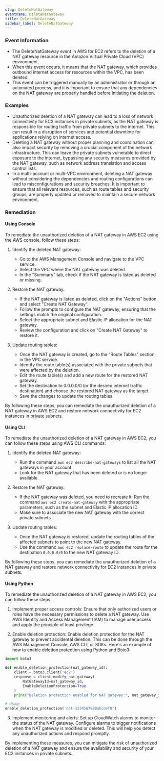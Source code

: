 ```yaml
--- 
slug: DeleteNatGateway
eventname: DeleteNatGateway
title: DeleteNatGateway
sidebar_label: DeleteNatGateway
---
```

                       
### Event Information

- The DeleteNatGateway event in AWS for EC2 refers to the deletion of a NAT gateway resource in the Amazon Virtual Private Cloud (VPC) environment.
- When this event occurs, it means that the NAT gateway, which provides outbound internet access for resources within the VPC, has been deleted.
- This event can be triggered manually by an administrator or through an automated process, and it is important to ensure that any dependencies on the NAT gateway are properly handled before initiating the deletion.


### Examples

- Unauthorized deletion of a NAT gateway can lead to a loss of network connectivity for EC2 instances in private subnets, as the NAT gateway is responsible for routing traffic from private subnets to the internet. This can result in a disruption of services and potential downtime for applications relying on internet access.
- Deleting a NAT gateway without proper planning and coordination can also impact security by removing a crucial component of the network infrastructure. This can leave the private subnets vulnerable to direct exposure to the internet, bypassing any security measures provided by the NAT gateway, such as network address translation and access control lists.
- In a multi-account or multi-VPC environment, deleting a NAT gateway without considering the dependencies and routing configurations can lead to misconfigurations and security breaches. It is important to ensure that all relevant resources, such as route tables and security groups, are properly updated or removed to maintain a secure network environment.

### Remediation

#### Using Console

To remediate the unauthorized deletion of a NAT gateway in AWS EC2 using the AWS console, follow these steps:

1. Identify the deleted NAT gateway:
   - Go to the AWS Management Console and navigate to the VPC service.
   - Select the VPC where the NAT gateway was deleted.
   - In the "Summary" tab, check if the NAT gateway is listed as deleted or missing.

2. Restore the NAT gateway:
   - If the NAT gateway is listed as deleted, click on the "Actions" button and select "Create NAT Gateway".
   - Follow the prompts to configure the NAT gateway, ensuring that the settings match the original configuration.
   - Select the appropriate subnet and Elastic IP allocation for the NAT gateway.
   - Review the configuration and click on "Create NAT Gateway" to restore it.

3. Update routing tables:
   - Once the NAT gateway is created, go to the "Route Tables" section in the VPC service.
   - Identify the route table(s) associated with the private subnets that were affected by the deletion.
   - Edit the route table(s) and add a new route for the restored NAT gateway.
   - Set the destination to 0.0.0.0/0 (or the desired internet traffic destination) and choose the restored NAT gateway as the target.
   - Save the changes to update the routing tables.

By following these steps, you can remediate the unauthorized deletion of a NAT gateway in AWS EC2 and restore network connectivity for EC2 instances in private subnets.

#### Using CLI

To remediate the unauthorized deletion of a NAT gateway in AWS EC2, you can follow these steps using AWS CLI commands:

1. Identify the deleted NAT gateway:
   - Run the command `aws ec2 describe-nat-gateways` to list all the NAT gateways in your account.
   - Look for the NAT gateway that has been deleted or is no longer available.

2. Restore the NAT gateway:
   - If the NAT gateway was deleted, you need to recreate it. Run the command `aws ec2 create-nat-gateway` with the appropriate parameters, such as the subnet and Elastic IP allocation ID.
   - Make sure to associate the new NAT gateway with the correct private subnets.

3. Update routing tables:
   - Once the NAT gateway is restored, update the routing tables of the affected subnets to point to the new NAT gateway.
   - Use the command `aws ec2 replace-route` to update the route for the destination `0.0.0.0/0` to the new NAT gateway ID.

By following these steps, you can remediate the unauthorized deletion of a NAT gateway and restore network connectivity for EC2 instances in private subnets.

#### Using Python

To remediate the unauthorized deletion of a NAT gateway in AWS EC2, you can follow these steps:

1. Implement proper access controls: Ensure that only authorized users or roles have the necessary permissions to delete a NAT gateway. Use AWS Identity and Access Management (IAM) to manage user access and apply the principle of least privilege.

2. Enable deletion protection: Enable deletion protection for the NAT gateway to prevent accidental deletion. This can be done through the AWS Management Console, AWS CLI, or SDKs. Here's an example of how to enable deletion protection using Python and Boto3:

```python
import boto3

def enable_deletion_protection(nat_gateway_id):
    client = boto3.client('ec2')
    response = client.modify_nat_gateway(
        NatGatewayId=nat_gateway_id,
        EnableDeletionProtection=True
    )
    print("Deletion protection enabled for NAT gateway:", nat_gateway_id)

# Usage
enable_deletion_protection('nat-1234567890abcdef0')
```

3. Implement monitoring and alerts: Set up CloudWatch alarms to monitor the status of the NAT gateway. Configure alarms to trigger notifications when the NAT gateway is modified or deleted. This will help you detect any unauthorized actions and respond promptly.

By implementing these measures, you can mitigate the risk of unauthorized deletion of a NAT gateway and ensure the availability and security of your EC2 instances in private subnets.


 